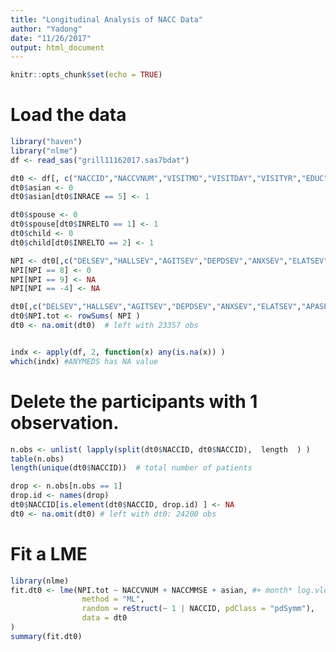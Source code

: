 ```yaml
---
title: "Longitudinal Analysis of NACC Data"
author: "Yadong"
date: "11/26/2017"
output: html_document
---
```


```r
knitr::opts_chunk$set(echo = TRUE)
```

# Load the data

```r
library("haven")
library("nlme")
df <- read_sas("grill11162017.sas7bdat")

dt0 <- df[, c("NACCID","NACCVNUM","VISITMO","VISITDAY","VISITYR","EDUC","SEX","RACE","INSEX","INRELTO","INRACE","INEDUC","INLIVWTH","INVISITS","ANYMEDS","NACCMMSE", "DELSEV","HALLSEV","AGITSEV","DEPDSEV","ANXSEV","ELATSEV","APASEV","DISNSEV","IRRSEV","MOTSEV","NITESEV","APPSEV" )]
dt0$asian <- 0
dt0$asian[dt0$INRACE == 5] <- 1

dt0$spouse <- 0
dt0$spouse[dt0$INRELTO == 1] <- 1
dt0$child <- 0
dt0$child[dt0$INRELTO == 2] <- 1

NPI <- dt0[,c("DELSEV","HALLSEV","AGITSEV","DEPDSEV","ANXSEV","ELATSEV","APASEV","DISNSEV","IRRSEV","MOTSEV","NITESEV","APPSEV" )]
NPI[NPI == 8] <- 0
NPI[NPI == 9] <- NA
NPI[NPI == -4] <- NA

dt0[,c("DELSEV","HALLSEV","AGITSEV","DEPDSEV","ANXSEV","ELATSEV","APASEV","DISNSEV","IRRSEV","MOTSEV","NITESEV","APPSEV" )] <- NPI
dt0$NPI.tot <- rowSums( NPI )
dt0 <- na.omit(dt0)  # left with 23357 obs


indx <- apply(df, 2, function(x) any(is.na(x)) )
which(indx) #ANYMEDS has NA value

```

# Delete the participants with 1 observation. 
```r
n.obs <- unlist( lapply(split(dt0$NACCID, dt0$NACCID),  length  ) )
table(n.obs)
length(unique(dt0$NACCID))  # total number of patients

drop <- n.obs[n.obs == 1]
drop.id <- names(drop)
dt0$NACCID[is.element(dt0$NACCID, drop.id) ] <- NA
dt0 <- na.omit(dt0) # left with dt0: 24200 obs
```


# Fit a LME

```r
library(nlme)
fit.dt0 <- lme(NPI.tot ~ NACCVNUM + NACCMMSE + asian, #+ month* log.vload0,
                method = "ML",
                random = reStruct(~ 1 | NACCID, pdClass = "pdSymm"),
                data = dt0
)
summary(fit.dt0)
```









